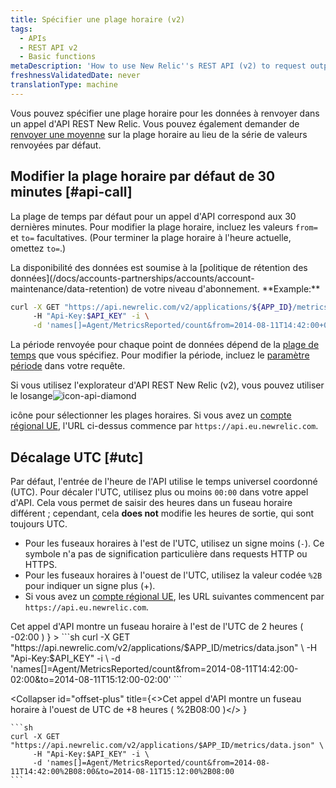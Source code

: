 ```yaml
---
title: Spécifier une plage horaire (v2)
tags:
  - APIs
  - REST API v2
  - Basic functions
metaDescription: 'How to use New Relic''s REST API (v2) to request output for a specific time range by changing the default 30 minutes range , as well as offsetting UTC.'
freshnessValidatedDate: never
translationType: machine
---
```


Vous pouvez spécifier une plage horaire pour les données à renvoyer dans un appel d&apos;API REST New Relic. Vous pouvez également demander de [renvoyer une moyenne](/docs/apm/apis/requirements/calculating-average-metric-values-summarize) sur la plage horaire au lieu de la série de valeurs renvoyées par défaut.

## Modifier la plage horaire par défaut de 30 minutes [#api-call]

La plage de temps par défaut pour un appel d&apos;API correspond aux 30 dernières minutes. Pour modifier la plage horaire, incluez les valeurs `from=` et `to=` facultatives. (Pour terminer la plage horaire à l&apos;heure actuelle, omettez `to=`.)

<Callout variant="tip">
  La disponibilité des données est soumise à la [politique de rétention des données](/docs/accounts-partnerships/accounts/account-maintenance/data-retention) de votre niveau d&apos;abonnement.
</Callout>

<DNT>
  **Example:**
</DNT>

```sh
curl -X GET "https://api.newrelic.com/v2/applications/${APP_ID}/metrics/data.json" \ 
     -H "Api-Key:$API_KEY" -i \
     -d 'names[]=Agent/MetricsReported/count&from=2014-08-11T14:42:00+00:00&to=2014-08-11T15:12:00+00:00'
```

La période renvoyée pour chaque point de données dépend de la [plage de temps](/docs/apm/apis/requirements/extracting-metric-data#time) que vous spécifiez. Pour modifier la période, incluez le [paramètre période](/docs/apm/apis/requirements/extracting-metric-data#period) dans votre requête.

Si vous utilisez l&apos;explorateur d&apos;API REST New Relic (v2), vous pouvez utiliser le losange<img title="icon-api-diamond" alt="icon-api-diamond" src="/images/apis-and-data_icon_REST-API-explorer-diamond.webp" />

icône pour sélectionner les plages horaires. Si vous avez un [compte régional UE](/docs/using-new-relic/welcome-new-relic/getting-started/introduction-eu-region-data-center), l&apos;URL ci-dessus commence par `https://api.eu.newrelic.com`.

## Décalage UTC [#utc]

Par défaut, l&apos;entrée de l&apos;heure de l&apos;API utilise le temps universel coordonné (UTC). Pour décaler l&apos;UTC, utilisez plus ou moins `00:00` dans votre appel d&apos;API. Cela vous permet de saisir des heures dans un fuseau horaire différent ; cependant, cela <DNT>**does not**</DNT> modifie les heures de sortie, qui sont toujours UTC.

* Pour les fuseaux horaires à l&apos;est de l&apos;UTC, utilisez un signe moins (`-`). Ce symbole n&apos;a pas de signification particulière dans requests HTTP ou HTTPS.
* Pour les fuseaux horaires à l&apos;ouest de l&apos;UTC, utilisez la valeur codée `%2B` pour indiquer un signe plus (+).
* Si vous avez un [compte régional UE](/docs/using-new-relic/welcome-new-relic/getting-started/introduction-eu-region-data-center), les URL suivantes commencent par `https://api.eu.newrelic.com`.

<CollapserGroup>
  <Collapser
    id="offset-minus"
    title={<>Cet appel d'API montre un fuseau horaire à l'est de l'UTC de 2 heures (<InlineCode>
      -02:00
    </InlineCode>)</>
    }
  >
    ```sh
    curl -X GET "https://api.newrelic.com/v2/applications/$APP_ID/metrics/data.json" \
         -H "Api-Key:$API_KEY" -i \
         -d 'names[]=Agent/MetricsReported/count&from=2014-08-11T14:42:00-02:00&to=2014-08-11T15:12:00-02:00'
    ```
  </Collapser>

  <Collapser
    id="offset-plus"
    title={<>Cet appel d'API montre un fuseau horaire à l'ouest de UTC de +8 heures (<InlineCode>
      %2B08:00
    </InlineCode>)</>
    }
  >
    ```sh
    curl -X GET "https://api.newrelic.com/v2/applications/$APP_ID/metrics/data.json" \
         -H "Api-Key:$API_KEY" -i \
         -d 'names[]=Agent/MetricsReported/count&from=2014-08-11T14:42:00%2B08:00&to=2014-08-11T15:12:00%2B08:00
    ```
  </Collapser>
</CollapserGroup>